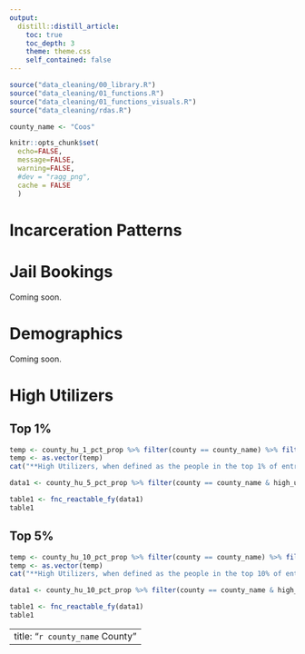 ```yaml
---
output: 
  distill::distill_article:
    toc: true
    toc_depth: 3
    theme: theme.css
    self_contained: false
---
```


```r
source("data_cleaning/00_library.R")
source("data_cleaning/01_functions.R")
source("data_cleaning/01_functions_visuals.R")
source("data_cleaning/rdas.R")

county_name <- "Coos"
```

```r
knitr::opts_chunk$set(
  echo=FALSE, 
  message=FALSE, 
  warning=FALSE,
  #dev = "ragg_png",
  cache = FALSE
  )
```

# Incarceration Patterns

# Jail Bookings

Coming soon.

# Demographics

Coming soon.


# High Utilizers

## Top 1%

```r
temp <- county_hu_1_pct_prop %>% filter(county == county_name) %>% filter(high_utilizer_1_pct == "Yes") %>% select(freq) 
temp <- as.vector(temp)
cat("**High Utilizers, when defined as the people in the top 1% of entrances, accounted for ", round(temp$freq*100, 1), "% of all entrances between FY2019 and FY2021", ".**\n\n", sep = "")
```

```r
data1 <- county_hu_5_pct_prop %>% filter(county == county_name & high_utilizer_5_pct != "Total") %>% ungroup() %>% select(-county) %>% droplevels() 

table1 <- fnc_reactable_fy(data1)
table1
```
## Top 5%

```r
temp <- county_hu_10_pct_prop %>% filter(county == county_name) %>% filter(high_utilizer_10_pct == "Yes") %>% select(freq) 
temp <- as.vector(temp)
cat("**High Utilizers, when defined as the people in the top 10% of entrances, accounted for ", round(temp$freq*100, 1), "% of all entrances between FY2019 and FY2021", ".**\n\n", sep = "")
```

```r
data1 <- county_hu_10_pct_prop %>% filter(county == county_name & high_utilizer_10_pct != "Total") %>% ungroup() %>% select(-county) %>% droplevels() 

table1 <- fnc_reactable_fy(data1)
table1
```

---
title: "`r county_name` County"
---
